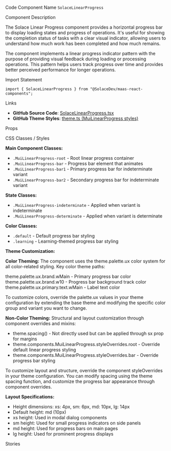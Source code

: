 
<Meta of={SolaceLinearProgressStories} />

<Title>Linear Progress</Title>

<Description of={SolaceLinearProgressStories} />

<Subtitle>Code Component Name</Subtitle>
`SolaceLinearProgress`

<Subtitle>Component Description</Subtitle>

The Solace Linear Progress component provides a horizontal progress bar to display loading states and progress of operations. It's useful for showing the completion status of tasks with a clear visual indicator, allowing users to understand how much work has been completed and how much remains.

The component implements a linear progress indicator pattern with the purpose of providing visual feedback during loading or processing operations. This pattern helps users track progress over time and provides better perceived performance for longer operations.

<Subtitle>Import Statement</Subtitle>

```tsx
import { SolaceLinearProgress } from "@SolaceDev/maas-react-components";
```

<Subtitle>Links</Subtitle>

- **GitHub Source Code**: [SolaceLinearProgress.tsx](https://github.com/SolaceDev/maas-react-components/blob/main/src/components/SolaceLinearProgress.tsx)
- **GitHub Theme Styles**: <a href="https://github.com/SolaceDev/maas-react-components/blob/main/src/resources/theme.ts#:~:text=MuiLinearProgress" target="_blank">theme.ts (MuiLinearProgress styles)</a>

<Subtitle>Props</Subtitle>

<ArgTypes of={SolaceLinearProgressStories} />

<Subtitle>CSS Classes / Styles</Subtitle>

**Main Component Classes:**

- `.MuiLinearProgress-root` - Root linear progress container
- `.MuiLinearProgress-bar` - Progress bar element that animates
- `.MuiLinearProgress-bar1` - Primary progress bar for indeterminate variant
- `.MuiLinearProgress-bar2` - Secondary progress bar for indeterminate variant

**State Classes:**

- `.MuiLinearProgress-indeterminate` - Applied when variant is indeterminate
- `.MuiLinearProgress-determinate` - Applied when variant is determinate

**Color Classes:**

- `.default` - Default progress bar styling
- `.learning` - Learning-themed progress bar styling

**Theme Customization:**

**Color Theming:**
The component uses the theme.palette.ux color system for all color-related styling. Key color theme paths:

<div style={{ display: "flex", alignItems: "center", margin: "8px 0" }}>
	<div
		style={{
			width: "16px",
			height: "16px",
			backgroundColor: "#00C895",
			border: "1px solid rgba(0,0,0,0.2)",
			borderRadius: "3px",
			marginRight: "8px"
		}}
	></div>
	<span>theme.palette.ux.brand.wMain - Primary progress bar color</span>
</div>
<div style={{ display: "flex", alignItems: "center", margin: "8px 0" }}>
	<div
		style={{
			width: "16px",
			height: "16px",
			backgroundColor: "#E8F5F2",
			border: "1px solid rgba(0,0,0,0.2)",
			borderRadius: "3px",
			marginRight: "8px"
		}}
	></div>
	<span>theme.palette.ux.brand.w10 - Progress bar background track color</span>
</div>
<div style={{ display: "flex", alignItems: "center", margin: "8px 0" }}>
	<div
		style={{
			width: "16px",
			height: "16px",
			backgroundColor: "#333333",
			border: "1px solid rgba(0,0,0,0.2)",
			borderRadius: "3px",
			marginRight: "8px"
		}}
	></div>
	<span>theme.palette.ux.primary.text.wMain - Label text color</span>
</div>

To customize colors, override the palette.ux values in your theme configuration by extending the base theme and modifying the specific color group and variant you want to change.

**Non-Color Theming:**
Structural and layout customization through component overrides and mixins:

- theme.spacing() - Not directly used but can be applied through sx prop for margins
- theme.components.MuiLinearProgress.styleOverrides.root - Override default linear progress styling
- theme.components.MuiLinearProgress.styleOverrides.bar - Override progress bar styling

To customize layout and structure, override the component styleOverrides in your theme configuration. You can modify spacing using the theme spacing function, and customize the progress bar appearance through component overrides.

**Layout Specifications:**

- Height dimensions: xs: 4px, sm: 6px, md: 10px, lg: 14px
- Default height: md (10px)
- xs height: Used in modal dialog components
- sm height: Used for small progress indicators on side panels
- md height: Used for progress bars on main pages
- lg height: Used for prominent progress displays

<Subtitle>Stories</Subtitle>

<CustomStories />
